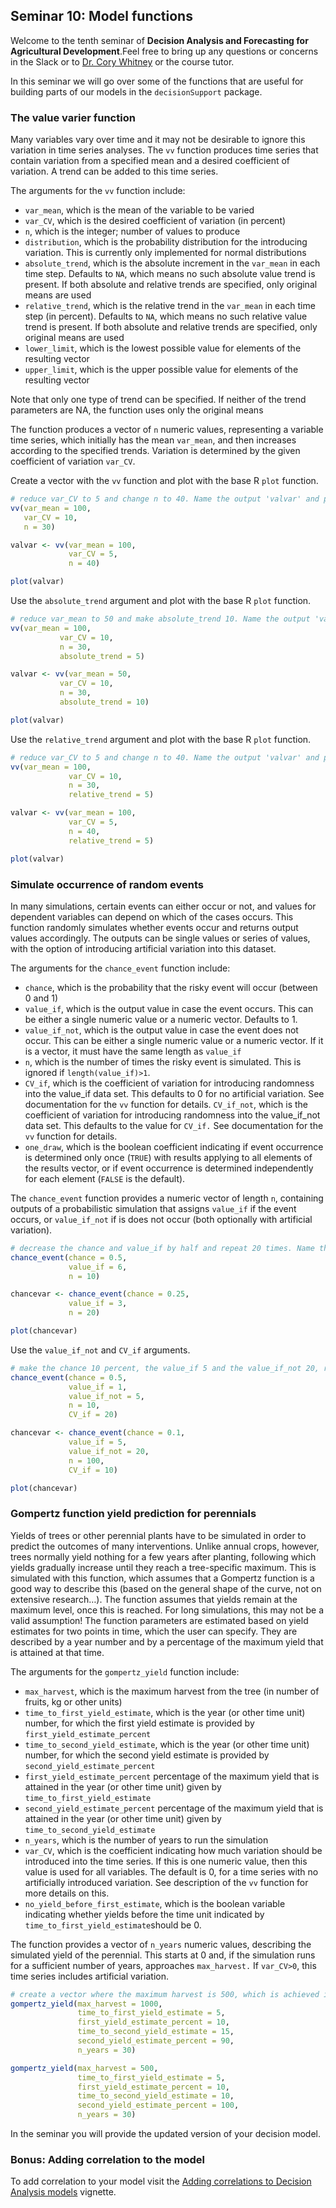 ## Seminar 10: Model functions {#model_functions} 
<!-- [Model functions](#model_functions) -->

Welcome to the tenth seminar of **Decision Analysis and Forecasting for Agricultural Development**.Feel free to bring up any questions or concerns in the Slack or to [Dr. Cory Whitney](mailto:cory.whitney@uni-bonn.de?subject=[Seminar_10]%20Decision%20Analysis%20Lecture) or the course tutor.

In this seminar we will go over some of the functions that are useful for building parts of our models in the `decisionSupport` package. 

### The value varier function

Many variables vary over time and it may not be desirable to ignore this variation in time series analyses. The `vv` function produces time series that contain variation from a specified mean and a desired coefficient of variation. A trend can be added to this time series.

The arguments for the `vv` function include: 

- `var_mean`, which is the mean of the variable to be varied
- `var_CV`, which is the desired coefficient of variation (in percent)
- `n`, which is the integer; number of values to produce
- `distribution`, which is the probability distribution for the introducing variation. This is currently only implemented for normal distributions
- `absolute_trend`, which is the absolute increment in the `var_mean` in each time step. Defaults to `NA`, which means no such absolute value trend is present. If both absolute and relative trends are specified, only original means are used
- `relative_trend`, which is the relative trend in the `var_mean` in each time step (in percent). Defaults to `NA`, which means no such relative value trend is present. If both absolute and relative trends are specified, only original means are used
- `lower_limit`, which is the lowest possible value for elements of the resulting vector
- `upper_limit`, which is the upper possible value for elements of the resulting vector

Note that only one type of trend can be specified. If neither of the trend parameters are NA, the function uses only the original means

The function produces a vector of `n` numeric values, representing a variable time series, which initially has the mean `var_mean`, and then increases according to the specified trends. Variation is determined by the given coefficient of variation `var_CV`.

Create a vector with the `vv` function and plot with the base R `plot` function. 

```r
# reduce var_CV to 5 and change n to 40. Name the output 'valvar' and plot with base R  
vv(var_mean = 100, 
   var_CV = 10, 
   n = 30)

```

```r
valvar <- vv(var_mean = 100, 
             var_CV = 5, 
             n = 40)

plot(valvar)
```

Use the `absolute_trend` argument and plot with the base R `plot` function. 

```r
# reduce var_mean to 50 and make absolute_trend 10. Name the output 'valvar' and plot with base R 
vv(var_mean = 100, 
           var_CV = 10, 
           n = 30, 
           absolute_trend = 5)

```

```r
valvar <- vv(var_mean = 50, 
           var_CV = 10, 
           n = 30, 
           absolute_trend = 10)

plot(valvar)
```

Use the `relative_trend` argument and plot with the base R `plot` function. 

```r
# reduce var_CV to 5 and change n to 40. Name the output 'valvar' and plot with base R 
vv(var_mean = 100, 
             var_CV = 10, 
             n = 30, 
             relative_trend = 5)

```

```r
valvar <- vv(var_mean = 100, 
             var_CV = 5, 
             n = 40, 
             relative_trend = 5)

plot(valvar)
```

### Simulate occurrence of random events

In many simulations, certain events can either occur or not, and values for dependent variables can depend on which of the cases occurs. This function randomly simulates whether events occur and returns output values accordingly. The outputs can be single values or series of values, with the option of introducing artificial variation into this dataset.

The arguments for the `chance_event` function include: 

- `chance`, which is the probability that the risky event will occur (between 0 and 1)
- `value_if`, which is the output value in case the event occurs. This can be either a single numeric value or a numeric vector. Defaults to 1.
- `value_if_not`, which is the output value in case the event does not occur. This can be either a single numeric value or a numeric vector. If it is a vector, it must have the same length as `value_if`
- `n`, which is the number of times the risky event is simulated. This is ignored if `length(value_if)>1`.
- `CV_if`, which is the coefficient of variation for introducing randomness into the value_if data set. This defaults to 0 for no artificial variation. See documentation for the `vv` function for details.
`CV_if_not`, which is the coefficient of variation for introducing randomness into the value_if_not data set. This defaults to the value for `CV_if.` See documentation for the `vv` function for details.
- `one_draw`, which is the boolean coefficient indicating if event occurrence is determined only once (`TRUE`) with results applying to all elements of the results vector, or if event occurrence is determined independently for each element (`FALSE` is the default). 

The `chance_event` function provides a numeric vector of length `n`, containing outputs of a probabilistic simulation that assigns `value_if` if the event occurs, or `value_if_not` if is does not occur (both optionally with artificial variation).

```r
# decrease the chance and value_if by half and repeat 20 times. Name the output 'chancevar' and plot with base R 
chance_event(chance = 0.5, 
             value_if = 6, 
             n = 10)
```

```r
chancevar <- chance_event(chance = 0.25, 
             value_if = 3, 
             n = 20)

plot(chancevar)
```

Use the `value_if_not` and `CV_if` arguments. 

```r
# make the chance 10 percent, the value_if 5 and the value_if_not 20, repeat 100 times and reduce the coefficient of variation by half. Name the output 'chancevar' and plot with base R.
chance_event(chance = 0.5,
             value_if = 1,
             value_if_not = 5,
             n = 10,
             CV_if = 20)
```

```r
chancevar <- chance_event(chance = 0.1,
             value_if = 5,
             value_if_not = 20,
             n = 100,
             CV_if = 10)

plot(chancevar)
```

### Gompertz function yield prediction for perennials

Yields of trees or other perennial plants have to be simulated in order to predict the outcomes of many interventions. Unlike annual crops, however, trees normally yield nothing for a few years after planting, following which yields gradually increase until they reach a tree-specific maximum. This is simulated with this function, which assumes that a Gompertz function is a good way to describe this (based on the general shape of the curve, not on extensive research...). The function assumes that yields remain at the maximum level, once this is reached. For long simulations, this may not be a valid assumption! The function parameters are estimated based on yield estimates for two points in time, which the user can specify. They are described by a year number and by a percentage of the maximum yield that is attained at that time.

The arguments for the `gompertz_yield` function include:

- `max_harvest`, which is the maximum harvest from the tree (in number of fruits, kg or other units)
- `time_to_first_yield_estimate`, which is the year (or other time unit) number, for which the first yield estimate is provided by `first_yield_estimate_percent`
- `time_to_second_yield_estimate`, which is the year (or other time unit) number, for which the second yield estimate is provided by `second_yield_estimate_percent`
- `first_yield_estimate_percent` percentage of the maximum yield that is attained in the year (or other time unit) given by `time_to_first_yield_estimate`
- `second_yield_estimate_percent` percentage of the maximum yield that is attained in the year (or other time unit) given by `time_to_second_yield_estimate`
- `n_years`, which is the number of years to run the simulation
- `var_CV`, which is the coefficient indicating how much variation should be introduced into the time series. If this is one numeric value, then this value is used for all variables. The default is 0, for a time series with no artificially introduced variation. See description of the `vv` function for more details on this.
- `no_yield_before_first_estimate`, which is the boolean variable indicating whether yields before the time unit indicated by `time_to_first_yield_estimate`should be 0.

The function provides a vector of `n_years` numeric values, describing the simulated yield of the perennial. This starts at 0 and, if the simulation runs for a sufficient number of years, approaches `max_harvest.` If `var_CV>0`, this time series includes artificial variation.

```r
# create a vector where the maximum harvest is 500, which is achieved in 10 years (i.e. 100% by the second yield estimate)
gompertz_yield(max_harvest = 1000,
               time_to_first_yield_estimate = 5,
               first_yield_estimate_percent = 10,
               time_to_second_yield_estimate = 15,
               second_yield_estimate_percent = 90,
               n_years = 30)
```

```r
gompertz_yield(max_harvest = 500,
               time_to_first_yield_estimate = 5,
               first_yield_estimate_percent = 10,
               time_to_second_yield_estimate = 10,
               second_yield_estimate_percent = 100,
               n_years = 30)
```

In the seminar you will provide the updated version of your decision model. 

### Bonus: Adding correlation to the model {#correlation}

To add correlation to your model visit the [Adding correlations to Decision Analysis models](http://htmlpreview.github.io/?https://github.com/CWWhitney/Decision_Analysis_Course/blob/main/correlations/correlations_example.html) vignette.